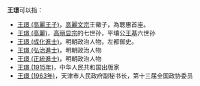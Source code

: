 '''王璟'''可以指：
* [[王璟_(高麗王子)|王璟 (高麗王子)]]，[[高麗文宗|高麗文宗]]王徽子，為聰惠首座。
* [[王璟_(高麗)|王璟 (高麗)]]，[[高丽显宗|高丽显宗]]的七世孙，平壤公[[王基_(高麗)|王基]]六世孙
* [[王璟_(成化進士)|王璟 (成化進士)]]，明朝政治人物，左都御史。
* [[王璟_(弘治進士)|王璟 (弘治進士)]]，明朝政治人物
* [[王璟_(正統進士)|王璟 (正統進士)]]，明朝政治人物
* [[王璟_(1915年)|王璟 (1915年)]]，中华人民共和国出版家
* [[王璟_(1963年)|王璟 (1963年)]]，天津市人民政府副秘书长，第十三届全国政协委员
{{消歧义|cat=二字王姓人名消歧義}}